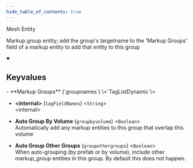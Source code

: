 ```yaml
---
hide_table_of_contents: true
---
```


<!---
!!!!!!
THIS PAGE IS AUTOGENERATED FROM GAME FGD DEFINITIONS!
DO NOT EDIT MANUALLY!
!!!!!!

In order to make edits, you can make an annotation file in /fgd_dump_overrides
-->


Mesh Entity

Markup group entity; add the group's targetname to the 'Markup Groups' field of a markup entity to add that entity to this group

<details open>
<summary><h2>Keyvalues</h2></summary>
- **Markup Groups** (`groupnames`) \<`TagListDynamic`\>

- **&lt;internal&gt;** (`tagFieldNames`) \<`String`\>\
&lt;internal&gt;

- **Auto Group By Volume** (`groupbyvolume`) \<`Boolean`\>\
Automatically add any markup entities to this group that overlap this volume

- **Auto Group Other Groups** (`groupothergroups`) \<`Boolean`\>\
When auto-grouping (by prefab or by volume), include other markup_group entities in this group. By default this does not happen.


 </details>

